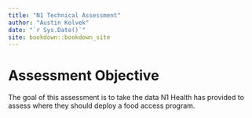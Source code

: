 ```yaml
--- 
title: "N1 Technical Assessment"
author: "Austin Kolvek"
date: "`r Sys.Date()`"
site: bookdown::bookdown_site
---
```

# Assessment Objective

The goal of this assessment is to take the data N1 Health has provided to assess
where they should deploy a food access program.


